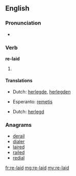 ==English==

===Pronunciation===
* {{IPA|/ˈrileɪd/}}

===Verb===
'''re-laid'''

# {{past of|''[[re-lay]]''}}

====Translations====
{{trans-top|Simple past}}
* Dutch: [[herlegde]], [[herlegden]]
{{trans-mid}}
* Esperanto: [[remetis]]
{{trans-bottom}}

{{trans-top|Past participle}}
* Dutch: [[herlegd]]
{{trans-mid}}
{{trans-bottom}}

===Anagrams===
* [[derail#English|derail]]
* [[dialer#English|dialer]]
* [[laired#English|laired]]
* [[railed#English|railed]]
* [[redial#English|redial]]

[[fr:re-laid]]
[[mg:re-laid]]
[[my:re-laid]]